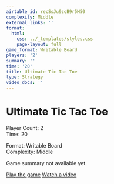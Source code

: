 ```yaml
---
airtable_id: recSsJu9zqB9r5M50
complexity: Middle
external_links: ''
format:
  html:
    css: ../_templates/styles.css
    page-layout: full
game_format: Writable Board
players: '2'
summary: ''
time: '20'
title: Ultimate Tic Tac Toe
type: Strategy
video_docs: ''
---
```


# Ultimate Tic Tac Toe

:::{.game-info-box}
:::{.game-stats}
:::{.left-stats}
Player Count: 2  
Time: 20
:::
:::{.right-stats}
Format: Writable Board  
Complexity: Middle
:::
:::
:::

Game summary not available yet.

:::{.game-actions}
<a href="#" class="btn btn-play"><i class="fa fa-gamepad"></i> Play the game</a>
<a href="#" class="btn btn-watch"><i class="fa fa-video"></i> Watch a video</a>
:::